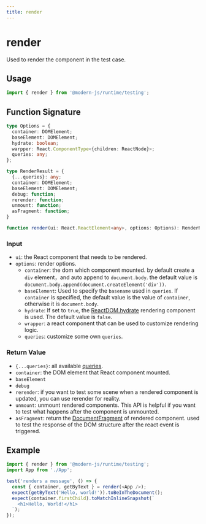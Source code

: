 ```yaml
---
title: render
---
```

# render

Used to render the component in the test case.

## Usage

```ts
import { render } from '@modern-js/runtime/testing';
```

## Function Signature

```ts
type Options = {
  container: DOMElement;
  baseElement: DOMElement;
  hydrate: boolean;
  warpper: React.ComponentType<{children: ReactNode}>;
  queries: any;
};

type RenderResult = {
  {...queries}: any;
  container: DOMElement;
  baseElement: DOMElement;
  debug: function;
  rerender: function;
  unmount: function;
  asFragment: function;
}

function render(ui: React.ReactElement<any>, options: Options): RenderResult;
```

### Input

- `ui`: the React component that needs to be rendered.
- `options`: render options.
  - `container`: the dom which component mounted. by default create a `div` element，and auto append to `document.body`. the default value is `document.body.append(document.createElement('div'))`.
  - `baseElement`: Used to specify the `basename` used in `queries`. If `container` is specified, the default value is the value of `container`, otherwise it is `document.body`.
  - `hydrate`: If set to `true`, the [ReactDOM.hydrate](https://reactjs.org/docs/react-dom.html#hydrate) rendering component is used. The default value is `false`.
  - `wrapper`: a react component that can be used to customize rendering logic.
  - `queries`: customize some own `queries`.

### Return Value

- `{...queries}`: all available [queries](https://testing-library.com/docs/queries/about/).
- `container`: the DOM element that React component mounted.
- `baseElement`
- `debug`
- `rerender`: if you want to test some scene when a rendered component is updated, you can use rerender for reality.
- `unmount`: unmount rendered components. This API is helpful if you want to test what happens after the component is unmounted.
- `asFragment`: return the [DocumentFragment](https://developer.mozilla.org/en-US/docs/Web/API/DocumentFragment) of rendered component. used to test the response of the DOM structure after the react event is triggered.

## Example

```ts
import { render } from '@modern-js/runtime/testing';
import App from './App';

test('renders a message', () => {
  const { container, getByText } = render(<App />);
  expect(getByText('Hello, world!')).toBeInTheDocument();
  expect(container.firstChild).toMatchInlineSnapshot(`
    <h1>Hello, World!</h1>
  `);
});
```
